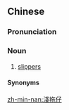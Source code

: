 ==Chinese==
{{zh-forms|type=21}}

===Pronunciation===
{{zh-pron
|mn=kh,yl:chhián-thoa-仔
|cat=n
}}

===Noun===
{{zh-noun}}

# {{lb|zh|Taiwanese Min Nan|chiefly|Kaohsiung|&|Yilan}} [[slippers]]

====Synonyms====
{{zh-dial|拖鞋}}

{{zh-cat|Footwear}}

[[zh-min-nan:淺拖仔]]
